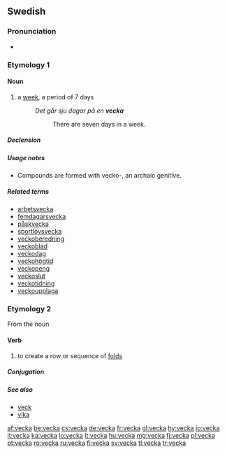 ==Swedish==

===Pronunciation===
* {{homophones|väcka|lang=sv}}

===Etymology 1===
{{etyl|non|sv}} {{term|vika|lang=non}}

====Noun====
{{sv-noun|g=c}}

# a [[week]], a period of 7 days
#: ''Det går sju dagar på en '''vecka'''''
#:: There are seven days in a week.

=====Declension=====
{{sv-noun-reg-or|veck}}

=====Usage notes=====
* Compounds are formed with vecko-, an archaic genitive.

=====Related terms=====
* [[arbetsvecka]]
* [[femdagarsvecka]]
* [[påskvecka]]
* [[sportlovsvecka]]
* [[veckoberedning]]
* [[veckoblad]]
* [[veckodag]]
* [[veckohögtid]]
* [[veckopeng]]
* [[veckoslut]]
* [[veckotidning]]
* [[veckoupplaga]]

===Etymology 2===
From the noun {{term|veck||lang=sv|fold, crease}}

====Verb====
{{head|sv|verb}}

# to create a row or sequence of [[fold]]s

=====Conjugation=====
{{sv-conj-wk}}

=====See also=====
* [[veck]]
* [[vika]]

[[af:vecka]]
[[be:vecka]]
[[cs:vecka]]
[[de:vecka]]
[[fr:vecka]]
[[gl:vecka]]
[[hy:vecka]]
[[io:vecka]]
[[it:vecka]]
[[ka:vecka]]
[[lo:vecka]]
[[lt:vecka]]
[[hu:vecka]]
[[mg:vecka]]
[[fj:vecka]]
[[pl:vecka]]
[[pt:vecka]]
[[ro:vecka]]
[[ru:vecka]]
[[fi:vecka]]
[[sv:vecka]]
[[tl:vecka]]
[[tr:vecka]]